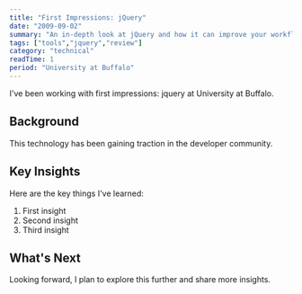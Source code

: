 ```yaml
---
title: "First Impressions: jQuery"
date: "2009-09-02"
summary: "An in-depth look at jQuery and how it can improve your workflow."
tags: ["tools","jquery","review"]
category: "technical"
readTime: 1
period: "University at Buffalo"
---
```


I've been working with first impressions: jquery at University at Buffalo.

## Background

This technology has been gaining traction in the developer community.

## Key Insights

Here are the key things I've learned:

1. First insight
2. Second insight
3. Third insight

## What's Next

Looking forward, I plan to explore this further and share more insights.

